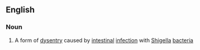 ==English==

===Noun===
{{wikipedia}}
{{en-noun|shigelloses}}

#{{medicine}} A form of [[dysentry]] caused by [[intestinal]] [[infection]] with [[Shigella]] [[bacteria]]